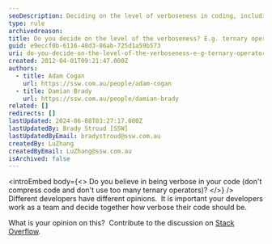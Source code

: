 ```yaml
---
seoDescription: Deciding on the level of verboseness in coding, including ternary operators, requires collaboration among developers to ensure a consistent style.
type: rule
archivedreason:
title: Do you decide on the level of the verboseness? E.g. ternary operators
guid: e9eccf0b-6116-48d3-86ab-725d1a59b573
uri: do-you-decide-on-the-level-of-the-verboseness-e-g-ternary-operators
created: 2012-04-01T09:21:47.000Z
authors:
  - title: Adam Cogan
    url: https://ssw.com.au/people/adam-cogan
  - title: Damian Brady
    url: https://ssw.com.au/people/damian-brady
related: []
redirects: []
lastUpdated: 2024-06-08T03:27:17.000Z
lastUpdatedBy: Brady Stroud [SSW]
lastUpdatedByEmail: bradystroud@ssw.com.au
createdBy: LuZhang
createdByEmail: LuZhang@ssw.com.au
isArchived: false
---
```


<introEmbed
  body={<>
Do you believe in being verbose in your code (don't compress code and don't use too many ternary operators)?
  </>}
/>
Different developers have different opinions.  It is important your developers work as a team and decide together how verbose their code should be.

What is your opinion on this?  Contribute to the discussion on [Stack Overflow](http://stackoverflow.com/questions/2765360/ternary-operators-in-c-sharp).
